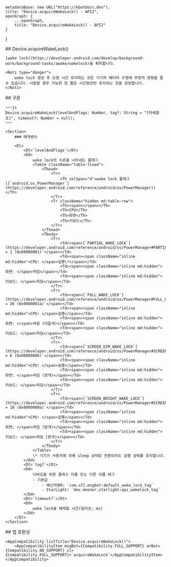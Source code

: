 
    metadataBase: new URL("https://kbotdocs.dev"),
    title: "Device.acquireWakeLock() - API2",
    openGraph: {
        ...openGraph,
        title: "Device.acquireWakeLock() - API2"
    }
}

<Section>
    ## Device.acquireWakeLock()

    [wake lock](https://developer.android.com/develop/background-work/background-tasks/awake/wakelock)을 획득합니다.

    <Noti type="danger">
        wake lock 생성 후 오랜 시간 유지하는 것은 기기의 배터리 수명에 부정적 영향을 줄 수 있습니다. 사용할 경우 가능한 한 짧은 시간동안만 유지하는 것을 권장합니다.
    </Noti>
</Section>
<Section>
    ## 구문

    ~~~js
    Device.acquireWakeLock(levelAndFlags: Number, tag?: String = "[아래참조]", timeout?: Number = null);
    ~~~

    <Section>
        ### 매개변수

        <Dl>
            <Dt>`levelAndFlags`</Dt>
            <Dd>
                wake lock의 수준을 나타내는 플래그
                <Table className="table-fixed">
                    <Thead>
                        <Tr>
                            <Th colSpan="4">wake lock 플래그 ([`android.os.PowerManager`](https://developer.android.com/reference/android/os/PowerManager))</Th>
                        </Tr>
                        <Tr className="hidden md:table-row">
                            <Th><span></span></Th>
                            <Th>CPU</Th>
                            <Th>화면</Th>
                            <Th>키보드</Th>
                        </Tr>
                    </Thead>
                    <Tbody>
                        <Tr>
                            <Td><span>[`PARTIAL_WAKE_LOCK`](https://developer.android.com/reference/android/os/PowerManager#PARTIAL_WAKE_LOCK)` = 1 (0x00000001)`</span></Td>
                            <Td><span><span className="inline md:hidden">CPU: </span>실행\*</span></Td>
                            <Td><span><span className="inline md:hidden">화면: </span>꺼짐</span></Td>
                            <Td><span><span className="inline md:hidden">키보드: </span>꺼짐</span></Td>
                        </Tr>
                        <Tr>
                            <Td><span>[`FULL_WAKE_LOCK`](https://developer.android.com/reference/android/os/PowerManager#FULL_WAKE_LOCK)` = 26 (0x0000001a)`</span></Td>
                            <Td><span><span className="inline md:hidden">CPU: </span>실행</span></Td>
                            <Td><span><span className="inline md:hidden">화면: </span>켜짐 (어둡게)</span></Td>
                            <Td><span><span className="inline md:hidden">키보드: </span>꺼짐</span></Td>
                        </Tr>
                        <Tr>
                            <Td><span>[`SCREEN_DIM_WAKE_LOCK`](https://developer.android.com/reference/android/os/PowerManager#SCREEN_DIM_WAKE_LOCK)` = 6 (0x00000006)`</span></Td>
                            <Td><span><span className="inline md:hidden">CPU: </span>실행</span></Td>
                            <Td><span><span className="inline md:hidden">화면: </span>켜짐 (밝게)</span></Td>
                            <Td><span><span className="inline md:hidden">키보드: </span>꺼짐</span></Td>
                        </Tr>
                        <Tr>
                            <Td><span>[`SCREEN_BRIGHT_WAKE_LOCK`](https://developer.android.com/reference/android/os/PowerManager#SCREEN_BRIGHT_WAKE_LOCK)` = 10 (0x0000000a)`</span></Td>
                            <Td><span><span className="inline md:hidden">CPU: </span>실행</span></Td>
                            <Td><span><span className="inline md:hidden">화면: </span>켜짐 (밝게)</span></Td>
                            <Td><span><span className="inline md:hidden">키보드: </span>켜짐 (밝게)</span></Td>
                        </Tr>
                    </Tbody>
                </Table>
                \* 기기가 사용자에 의해 sleep 상태로 전환되어도 실행 상태를 유지합니다.
            </Dd>
            <Dt>`tag?`</Dt>
            <Dd>
                디버깅을 위한 클래스 이름 또는 다른 이름 태그
                - 기본값
                    - 메신저봇R: `com.xfl.msgbot:default_wake_lock_tag`
                    - StarLight: `dev.mooner.starlight:api_wakelock_tag`
            </Dd>
            <Dt>`timeout?`</Dt>
            <Dd>
                wake lock을 해제할 시간(밀리초; ms)
            </Dd>
        </Dl>
    </Section>
</Section>
<Section>
    ## 앱 호환성

    <AppCompatibility listTitle="Device.acquireWakeLock()">
        <AppCompatibilityItem msgBot={Compatibility.FULL_SUPPORT} arBot={Compatibility.NO_SUPPORT} sl={Compatibility.FULL_SUPPORT}>`acquireWakeLock`</AppCompatibilityItem>
    </AppCompatibility>
</Section>